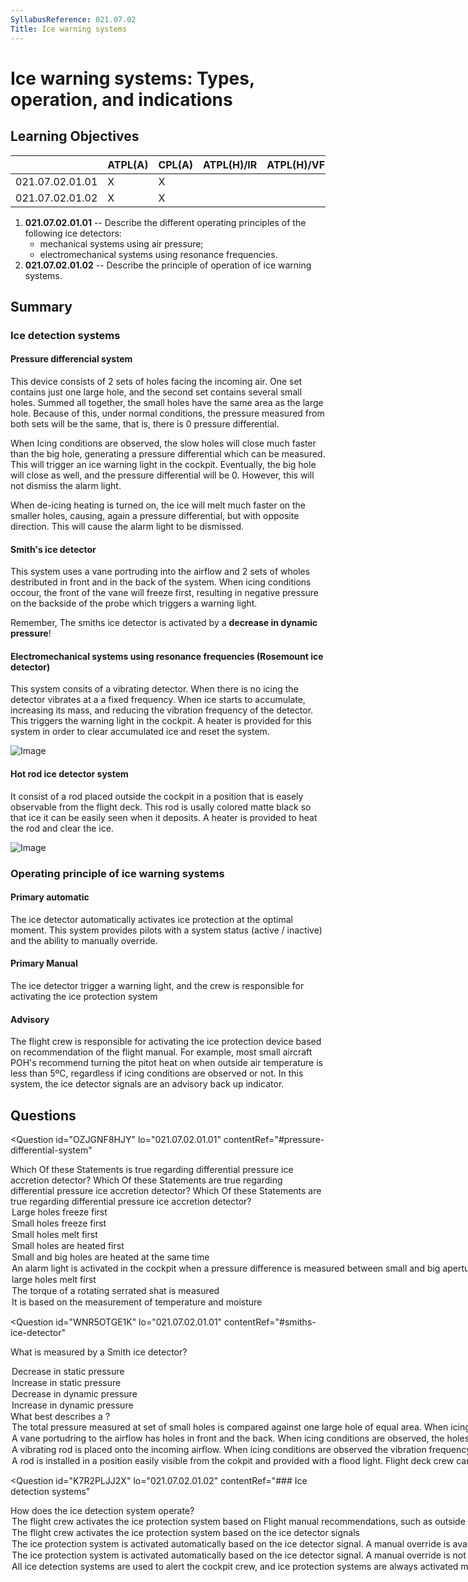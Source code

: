 ```yaml
---
SyllabusReference: 021.07.02
Title: Ice warning systems
---
```


# Ice warning systems: Types, operation, and indications

## Learning Objectives

|                 | ATPL(A) | CPL(A) | ATPL(H)/IR | ATPL(H)/VFR | CPL(H) | IR  | CBIR(A) |
| --------------- | ------- | ------ | ---------- | ----------- | ------ | --- | ------- |
| 021.07.02.01.01 | X       | X      |            |             |        |     |         |
| 021.07.02.01.02 | X       | X      |            |             |        |     |         |

1. **021.07.02.01.01** -- Describe the different operating principles of the
   following ice detectors:
   - mechanical systems using air pressure;
   - electromechanical systems using resonance frequencies.
2. **021.07.02.01.02** -- Describe the principle of operation of ice warning
   systems.

## Summary

### Ice detection systems

#### Pressure differencial system

This device consists of 2 sets of holes facing the incoming air. One set
contains just one large hole, and the second set contains several small holes.
Summed all together, the small holes have the same area as the large hole.
Because of this, under normal conditions, the pressure measured from both sets
will be the same, that is, there is 0 pressure differential.

When Icing conditions are observed, the slow holes will close much faster than
the big hole, generating a pressure differential which can be measured. This
will trigger an ice warning light in the cockpit. Eventually, the big hole will
close as well, and the pressure differential will be 0. However, this will not
dismiss the alarm light.

When de-icing heating is turned on, the ice will melt much faster on the smaller
holes, causing, again a pressure differential, but with opposite direction. This
will cause the alarm light to be dismissed.

#### Smith's ice detector

This system uses a vane portruding into the airflow and 2 sets of wholes
destributed in front and in the back of the system. When icing conditions
occour, the front of the vane will freeze first, resulting in negative pressure
on the backside of the probe which triggers a warning light.

Remember, The smiths ice detector is activated by a **decrease in dynamic
pressure**!

#### Electromechanical systems using resonance frequencies (Rosemount ice detector)

This system consits of a vibrating detector. When there is no icing the detector
vibrates at a a fixed frequency. When ice starts to accumulate, increasing its
mass, and reducing the vibration frequency of the detector. This triggers the
warning light in the cockpit. A heater is provided for this system in order to
clear accumulated ice and reset the system.

![Image](images/021.07.02.01-02.png)

#### Hot rod ice detector system

It consist of a rod placed outside the cockpit in a position that is easely
observable from the flight deck. This rod is usally colored matte black so that
ice it can be easily seen when it deposits. A heater is provided to heat the rod
and clear the ice.

![Image](images/021.07.02.01-01.png)

### Operating principle of ice warning systems

#### Primary automatic

The ice detector automatically activates ice protection at the optimal moment.
This system provides pilots with a system status (active / inactive) and the
ability to manually override.

#### Primary Manual

The ice detector trigger a warning light, and the crew is responsible for
activating the ice protection system

#### Advisory

The flight crew is responsible for activating the ice protection device based on
recommendation of the flight manual. For example, most small aircraft POH's
recommend turning the pitot heat on when outside air temperature is less than
5ºC, regardless if icing conditions are observed or not. In this system, the ice
detector signals are an advisory back up indicator.

## Questions

<Question
  id="OZJGNF8HJY"
  lo="021.07.02.01.01"
  contentRef="#pressure-differential-system"
>
  <Text variant="oneCorrect">
    Which Of these Statements is true regarding differential pressure ice
    accretion detector?
  </Text>
  <Text variant="multipleCorrect" select={5}>
    Which Of these Statements are true regarding differential pressure ice
    accretion detector?
  </Text>
  <Text variant="oneTwo">
    Which Of these Statements are true regarding differential pressure ice
    accretion detector?
  </Text>
  <Option>Large holes freeze first</Option>
  <Option alwaysCorrect>Small holes freeze first</Option>
  <Option alwaysCorrect>Small holes melt first</Option>
  <Option>Small holes are heated first</Option>
  <Option>Small and big holes are heated at the same time</Option>
  <Option alwaysCorrect>
    An alarm light is activated in the cockpit when a pressure difference is
    measured between small and big apertures
  </Option>
  <Option>large holes melt first</Option>
  <Option>The torque of a rotating serrated shat is measured</Option>
  <Option>It is based on the measurement of temperature and moisture</Option>
</Question>

<Question
  id="WNR5OTGE1K"
  lo="021.07.02.01.01"
  contentRef="#smiths-ice-detector"
>
  <Text variant="oneCorrect">What is measured by a Smith ice detector?</Text>
  <Option>Decrease in static pressure</Option>
  <Option>Increase in static pressure</Option>
  <Option alwaysCorrect>Decrease in dynamic pressure</Option>
  <Option>Increase in dynamic pressure</Option>
</Question>

<Question id="305R40DDBT" lo="021.07.02.01.01">
  <Text variant="oneCorrect">
    What best describes a <Subject />?
  </Text>
  <Option subject={[["Pressure differential system"]]}>
    The total pressure measured at set of small holes is compared against one
    large hole of equal area. When icing conditions are observed, a pressure
    differential between the 2 sets can be measured.
  </Option>
  <Option subject={[["Smith ice detector"]]}>
    A vane portudring to the airflow has holes in front and the back. When icing
    conditions are observed, the holes in front of the vane become blocked
    resulting in a pressure deferencial which can be measured.
  </Option>
  <Option subject={[["Rosemount ice detector"]]}>
    A vibrating rod is placed onto the incoming airflow. When icing conditions
    are observed the vibration frequency is reduced resulting in an alarm light
    in the cockpit
  </Option>
  <Option subject={[["Hot rod ice detector"]]}>
    A rod is installed in a position easily visible from the cokpit and provided
    with a flood light. Flight deck crew can use it to visually observe the
    accumulation of ice.
  </Option>
</Question>

<Question
  id="K7R2PLJJ2X"
  lo="021.07.02.01.02"
  contentRef="### Ice detection systems"
>
  <Text variant="oneCorrect">
    How does the <Subject /> ice detection system operate?
  </Text>
  <Option subject={[["advisory"]]}>
    The flight crew activates the ice protection system based on Flight manual
    recommendations, such as outside air temperature, and moisture. The ice
    detector signals serve as a backup indicator
  </Option>
  <Option subject={[["primary manual"]]}>
    The flight crew activates the ice protection system based on the ice
    detector signals
  </Option>
  <Option subject={[["primary automatic"]]}>
    The ice protection system is activated automatically based on the ice
    detector signal. A manual override is available to the cabin crew.
  </Option>
  <Option>
    The ice protection system is activated automatically based on the ice
    detector signal. A manual override is not possible
  </Option>
  <Option subject={[["primary manual"]]}>
    All ice detection systems are used to alert the cockpit crew, and ice
    protection systems are always activated manually.
  </Option>
</Question>
